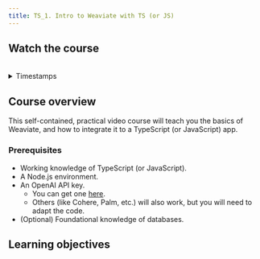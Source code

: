 ```yaml
---
title: TS_1. Intro to Weaviate with TS (or JS)
---
```



## <i class="fa-solid fa-chalkboard-user"></i> Watch the course


<ReactPlayer className="react-player" url='https://youtu.be/pKP048O19I8' controls='true' />
<br/>

<details>
  <summary>Timestamps</summary>

| Section                                              | Timestamp |
|------------------------------------------------------|-----------|
| **Welcome**                                          | 00:00     |
| → About Weaviate                                     | 01:24     |
| → Prerequisites                                      | 03:25     |
| → What is a vector database?                         | 06:32     |
| **Getting Started**                                  | 09:39     |
| → Weaviate Cloud setup                               | 10:47     |
| → Inference API setup                                | 12:54     |
| → Client library setup                               | 14:31     |
| **Loading Data**                                     | 19:37     |
| → Creating a schema                                  | 19:56     |
| → Loading data objects                               | 23:15     |
| → Class properties                                   | 29:29     |
| **Querying**                                         | 32:02     |
| → Run queries                                        | 32:20     |
| → Generative search / retrieval augmented generation | 39:09     |
| **Thank you**                                        | 43:10     |

</details>

## <i class="fa-solid fa-chalkboard-user"></i> Course overview

This self-contained, practical video course will teach you the basics of Weaviate, and how to integrate it to a TypeScript (or JavaScript) app.

### Prerequisites

- Working knowledge of TypeScript (or JavaScript).
- A Node.js environment.
- An OpenAI API key.
    - You can get one [here](https://platform.openai.com/signup).
    - Others (like Cohere, Palm, etc.) will also work, but you will need to adapt the code.
- (Optional) Foundational knowledge of databases.

## <i class="fa-solid fa-chalkboard-user"></i> Learning objectives

<LearningGoals courseName="intro_weaviate_typescript"/>
